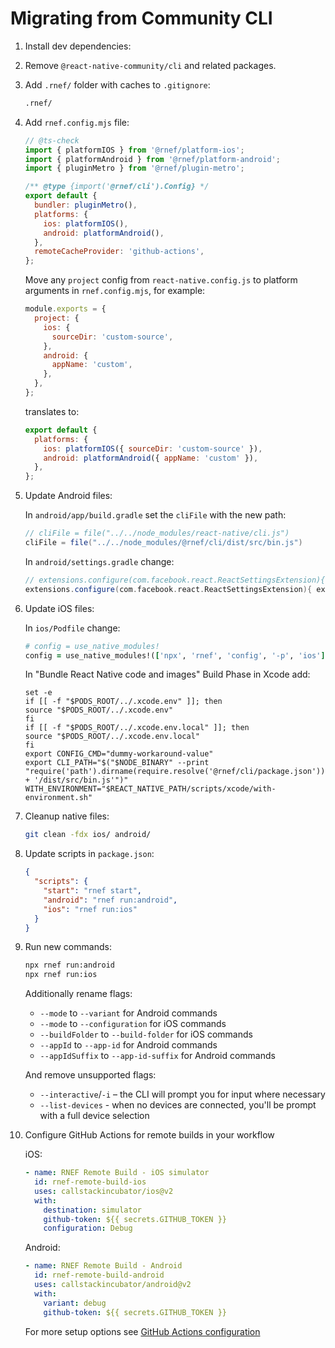 
# Migrating from Community CLI

1. Install dev dependencies:

   <PackageManagerTabs command="install -D @rnef/cli @rnef/plugin-metro @rnef/platform-android @rnef/platform-ios" />

1. Remove `@react-native-community/cli` and related packages.

   <PackageManagerTabs command="remove @react-native-community/cli @react-native-community/cli-platform-ios @react-native-community/cli-platform-android" />

1. Add `.rnef/` folder with caches to `.gitignore`:

   ```txt title=".gitignore"
   .rnef/
   ```

1. Add `rnef.config.mjs` file:

   ```js title="rnef.config.mjs"
   // @ts-check
   import { platformIOS } from '@rnef/platform-ios';
   import { platformAndroid } from '@rnef/platform-android';
   import { pluginMetro } from '@rnef/plugin-metro';

   /** @type {import('@rnef/cli').Config} */
   export default {
     bundler: pluginMetro(),
     platforms: {
       ios: platformIOS(),
       android: platformAndroid(),
     },
     remoteCacheProvider: 'github-actions',
   };
   ```

   Move any `project` config from `react-native.config.js` to platform arguments in `rnef.config.mjs`, for example:

   ```js title="react-native.config.js
   module.exports = {
     project: {
       ios: {
         sourceDir: 'custom-source',
       },
       android: {
         appName: 'custom',
       },
     },
   };
   ```

   translates to:

   ```js title="rnef.config.mjs"
   export default {
     platforms: {
       ios: platformIOS({ sourceDir: 'custom-source' }),
       android: platformAndroid({ appName: 'custom' }),
     },
   };
   ```

1. Update Android files:

   In `android/app/build.gradle` set the `cliFile` with the new path:

   ```groovy title="android/app/build.gradle" {2}
   // cliFile = file("../../node_modules/react-native/cli.js")
   cliFile = file("../../node_modules/@rnef/cli/dist/src/bin.js")
   ```

   In `android/settings.gradle` change:

   ```groovy title="android/settings.gradle" {2}
   // extensions.configure(com.facebook.react.ReactSettingsExtension){ ex -> ex.autolinkLibrariesFromCommand() }
   extensions.configure(com.facebook.react.ReactSettingsExtension){ ex -> ex.autolinkLibrariesFromCommand(['npx', 'rnef', 'config', '-p', 'android']) }
   ```

1. Update iOS files:

   In `ios/Podfile` change:

   ```ruby title="ios/Podfile" {2}
   # config = use_native_modules!
   config = use_native_modules!(['npx', 'rnef', 'config', '-p', 'ios'])
   ```

   In "Bundle React Native code and images" Build Phase in Xcode add:

   ```shell title="Bundle React Native code and images build phase" {2-9}
   set -e
   if [[ -f "$PODS_ROOT/../.xcode.env" ]]; then
   source "$PODS_ROOT/../.xcode.env"
   fi
   if [[ -f "$PODS_ROOT/../.xcode.env.local" ]]; then
   source "$PODS_ROOT/../.xcode.env.local"
   fi
   export CONFIG_CMD="dummy-workaround-value"
   export CLI_PATH="$("$NODE_BINARY" --print "require('path').dirname(require.resolve('@rnef/cli/package.json')) + '/dist/src/bin.js'")"
   WITH_ENVIRONMENT="$REACT_NATIVE_PATH/scripts/xcode/with-environment.sh"
   ```

1. Cleanup native files:

   ```sh
   git clean -fdx ios/ android/
   ```

1. Update scripts in `package.json`:

   ```json title="package.json"
   {
     "scripts": {
       "start": "rnef start",
       "android": "rnef run:android",
       "ios": "rnef run:ios"
     }
   }
   ```

1. Run new commands:

   ```sh
   npx rnef run:android
   npx rnef run:ios
   ```

   Additionally rename flags:

   - `--mode` to `--variant` for Android commands
   - `--mode` to `--configuration` for iOS commands
   - `--buildFolder` to `--build-folder` for iOS commands
   - `--appId` to `--app-id` for Android commands
   - `--appIdSuffix` to `--app-id-suffix` for Android commands

   And remove unsupported flags:

   - `--interactive`/`-i` – the CLI will prompt you for input where necessary
   - `--list-devices` - when no devices are connected, you'll be prompt with a full device selection

1. Configure GitHub Actions for remote builds in your workflow

   iOS:

   ```yaml title=".github/workflows/build-ios"
   - name: RNEF Remote Build - iOS simulator
     id: rnef-remote-build-ios
     uses: callstackincubator/ios@v2
     with:
       destination: simulator
       github-token: ${{ secrets.GITHUB_TOKEN }}
       configuration: Debug
   ```

   Android:

   ```yaml title=".github/workflows/build-android"
   - name: RNEF Remote Build - Android
     id: rnef-remote-build-android
     uses: callstackincubator/android@v2
     with:
       variant: debug
       github-token: ${{ secrets.GITHUB_TOKEN }}
   ```

   For more setup options see [GitHub Actions configuration](../remote-cache/github-actions/configuration.md)

